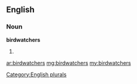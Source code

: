 ==English==

===Noun===
'''birdwatchers'''

# {{plural of|[[birdwatcher]]}}

[[Category:English plurals]]

[[ar:birdwatchers]]
[[mg:birdwatchers]]
[[my:birdwatchers]]